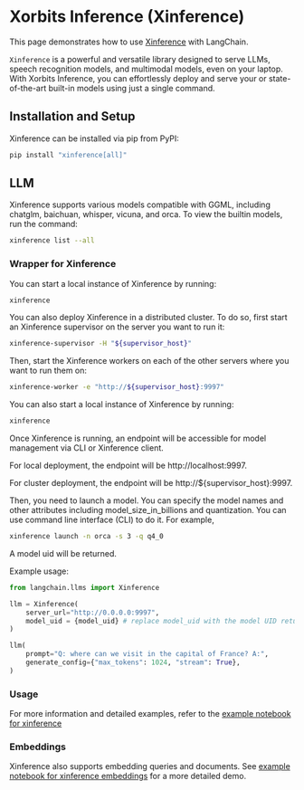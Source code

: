 # Xorbits Inference (Xinference)

This page demonstrates how to use [Xinference](https://github.com/xorbitsai/inference)
with LangChain.

`Xinference` is a powerful and versatile library designed to serve LLMs, 
speech recognition models, and multimodal models, even on your laptop. 
With Xorbits Inference, you can effortlessly deploy and serve your or 
state-of-the-art built-in models using just a single command.

## Installation and Setup

Xinference can be installed via pip from PyPI: 

```bash
pip install "xinference[all]"
```

## LLM

Xinference supports various models compatible with GGML, including chatglm, baichuan, whisper, 
vicuna, and orca. To view the builtin models, run the command:

```bash
xinference list --all
```


### Wrapper for Xinference

You can start a local instance of Xinference by running:

```bash
xinference
```

You can also deploy Xinference in a distributed cluster. To do so, first start an Xinference supervisor
on the server you want to run it:

```bash
xinference-supervisor -H "${supervisor_host}"
```


Then, start the Xinference workers on each of the other servers where you want to run them on:

```bash
xinference-worker -e "http://${supervisor_host}:9997"
```

You can also start a local instance of Xinference by running:

```bash
xinference
```

Once Xinference is running, an endpoint will be accessible for model management via CLI or 
Xinference client. 

For local deployment, the endpoint will be http://localhost:9997. 


For cluster deployment, the endpoint will be http://${supervisor_host}:9997.


Then, you need to launch a model. You can specify the model names and other attributes 
including model_size_in_billions and quantization. You can use command line interface (CLI) to 
do it. For example, 

```bash
xinference launch -n orca -s 3 -q q4_0
```

A model uid will be returned.

Example usage:

```python
from langchain.llms import Xinference

llm = Xinference(
    server_url="http://0.0.0.0:9997",
    model_uid = {model_uid} # replace model_uid with the model UID return from launching the model
)

llm(
    prompt="Q: where can we visit in the capital of France? A:",
    generate_config={"max_tokens": 1024, "stream": True},
)

```

### Usage

For more information and detailed examples, refer to the
[example notebook for xinference](../modules/models/llms/integrations/xinference.ipynb)

### Embeddings

Xinference also supports embedding queries and documents. See
[example notebook for xinference embeddings](../modules/data_connection/text_embedding/integrations/xinference.ipynb) 
for a more detailed demo.